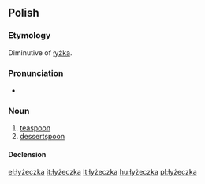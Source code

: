 ==Polish==

===Etymology===
Diminutive of [[łyżka]].

===Pronunciation===
* {{IPA|[wɨˈʐɛt͡ʂka]|lang=pl}}

===Noun===
{{infl|pl|noun|g=f}}

# [[teaspoon]]
# [[dessertspoon]]

====Declension====
{{pl-decl-noun-ka|łyżecz}}

[[el:łyżeczka]]
[[it:łyżeczka]]
[[lt:łyżeczka]]
[[hu:łyżeczka]]
[[pl:łyżeczka]]